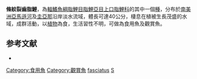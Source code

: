 {{Speciesbox
| status = NE
| status_system = IUCN3.1
| genus = Schizodon
| species = fasciatus
| authority = Spix & Agassiz, 1829
| synonyms = *''Schizodon fasciatum''<br /><small>Spix & Agassiz, 1829</small>
*''Piabuca schizodon''<br /><small>Valenciennes, 1850</small>
}}
'''條紋裂齒脂鯉'''，為[[輻鰭魚綱|輻鰭魚綱]][[脂鯉目|脂鯉目]][[脂鯉亞目|脂鯉亞目]][[上口脂鯉科|上口脂鯉科]]的其中一個[[種|種]]，分布於[[南美洲|南美洲]][[亞馬遜河|亞馬遜河]]及[[圭亞那|圭亞那]]沿岸淡水流域，體長可達40公分，棲息在植被生長茂盛的水域，成群活動，以[[植物|植物]]為食，生活習性不明，可做為食用魚及觀賞魚。

==参考文献==
{{refbegin}}
*{{FishBase_species|genus=Schizodon|species=fasciatus|year=2013|month=9}}
{{refend}}
{{Taxonbar|from=Q4745068}}

[[Category:食用魚|Category:食用魚]]
[[Category:觀賞魚|Category:觀賞魚]]
[[Category:裂齒脂鯉屬|fasciatus]]
[[Category:1829年描述的魚類|S]]


{{魚類小作品}}